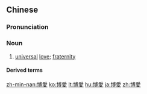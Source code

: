 {{also|博爱}}
==Chinese==
{{zh-forms|s=博爱}}

===Pronunciation===
{{zh-pron
|m=bó'ài
|c=bok3 oi3
|h=pfs=pok-oi
|mn=phok-ài
|cat=n
}}

===Noun===
{{zh-noun}}

# [[universal]] [[love]]; [[fraternity]]

====Derived terms====
{{zh-der|博愛座}}

[[zh-min-nan:博愛]]
[[ko:博愛]]
[[lt:博愛]]
[[hu:博愛]]
[[ja:博愛]]
[[zh:博愛]]